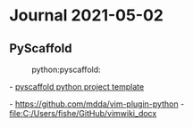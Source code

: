 = Journal 2021-05-02 =

== PyScaffold ==
:python:pyscaffold:

- [[https://pyscaffold.org/en/latest/api/modules.html#pyscaffold|pyscaffold python project template]]

{{{ yaml
name: pyscaffold-dsproject
channels:
  - conda-forge
  - defaults
dependencies:
  - python <3.10
  - sphinx
  - tox
  - jq
  - jupyterlab
  - nbstripout
  - pip
  - pre-commit
  - pyscaffold
  - pytest
  - pytest-cov
  - sphinx
  - pip:
    - pyscaffoldext-dsproject
    - pyscaffoldext-pyproject
}}}

- https://github.com/mdda/vim-plugin-python
- [[file:C:/Users/fishe/GitHub/vimwiki_docx]]
